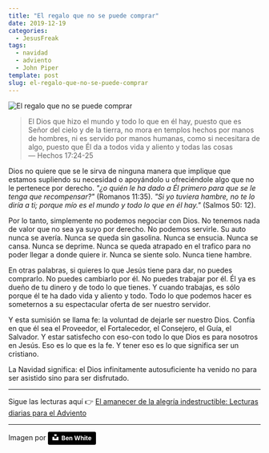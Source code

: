 ```yaml
---
title: "El regalo que no se puede comprar"
date: 2019-12-19
categories:
  - JesusFreak
tags:
  - navidad
  - adviento
  - John Piper
template: post
slug: el-regalo-que-no-se-puede-comprar
---
```


![El regalo que no se puede comprar](https://i.imgur.com/vMCATUw.jpg)

> El Dios que hizo el mundo y todo lo que en él hay, puesto que es Señor del cielo y de la tierra, no mora en templos hechos por manos de hombres, ni es servido por manos humanas, como si necesitara de algo, puesto que Él da a todos vida y aliento y todas las cosas <br />— Hechos 17:24-25

Dios no quiere que se le sirva de ninguna manera que implique que estamos supliendo su necesidad o apoyándolo u ofreciéndole algo que no le pertenece por derecho. _"¿o quién le ha dado a Él primero para que se le tenga que recompensar?"_ (Romanos 11:35). _"Si yo tuviera hambre, no te lo diría a ti; porque mío es el mundo y todo lo que en él hay."_ (Salmos 50: 12).

Por lo tanto, simplemente no podemos negociar con Dios. No tenemos nada de valor que no sea ya suyo por derecho. No podemos servirle. Su auto nunca se avería. Nunca se queda sin gasolina. Nunca se ensucia. Nunca se cansa. Nunca se deprime. Nunca se queda atrapado en el trafico para no poder llegar a donde quiere ir. Nunca se siente solo. Nunca tiene hambre.

En otras palabras, si quieres lo que Jesús tiene para dar, no puedes comprarlo. No puedes cambiarlo por él. No puedes trabajar por él. Él ya es dueño de tu dinero y de todo lo que tienes. Y cuando trabajas, es sólo porque él te ha dado vida y aliento y todo. Todo lo que podemos hacer es someternos a su espectacular oferta de ser nuestro servidor.

Y esta sumisión se llama fe: la voluntad de dejarle ser nuestro Dios. Confía en que él sea el Proveedor, el Fortalecedor, el Consejero, el Guía, el Salvador. Y estar satisfecho con eso-con todo lo que Dios es para nosotros en Jesús. Eso es lo que es la fe. Y tener eso es lo que significa ser un cristiano.

La Navidad significa: el Dios infinitamente autosuficiente ha venido no para ser asistido sino para ser disfrutado.

---

Sigue las lecturas aquí 👉 [El amanecer de la alegría indestructible: Lecturas diarias para el Adviento](/el-amanecer-de-una-alegria-indestructible)

---

Imagen por <a style="background-color:black;color:white;text-decoration:none;padding:4px 6px;font-family:-apple-system, BlinkMacSystemFont, &quot;San Francisco&quot;, &quot;Helvetica Neue&quot;, Helvetica, Ubuntu, Roboto, Noto, &quot;Segoe UI&quot;, Arial, sans-serif;font-size:12px;font-weight:bold;line-height:1.2;display:inline-block;border-radius:3px" href="https://unsplash.com/@benwhitephotography?utm_medium=referral&amp;utm_campaign=photographer-credit&amp;utm_content=creditBadge" target="_blank" rel="noopener noreferrer" title="Download free do whatever you want high-resolution photos from Ben White"><span style="display:inline-block;padding:2px 3px"><svg xmlns="http://www.w3.org/2000/svg" style="height:12px;width:auto;position:relative;vertical-align:middle;top:-2px;fill:white" viewBox="0 0 32 32"><title>unsplash-logo</title><path d="M10 9V0h12v9H10zm12 5h10v18H0V14h10v9h12v-9z"></path></svg></span><span style="display:inline-block;padding:2px 3px">Ben White</span></a>
